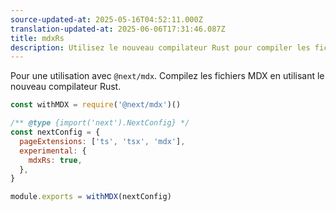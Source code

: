 ```yaml
---
source-updated-at: 2025-05-16T04:52:11.000Z
translation-updated-at: 2025-06-06T17:31:46.087Z
title: mdxRs
description: Utilisez le nouveau compilateur Rust pour compiler les fichiers MDX dans le routeur d'application (App Router).
---
```


Pour une utilisation avec `@next/mdx`. Compilez les fichiers MDX en utilisant le nouveau compilateur Rust.

```js filename="next.config.js"
const withMDX = require('@next/mdx')()

/** @type {import('next').NextConfig} */
const nextConfig = {
  pageExtensions: ['ts', 'tsx', 'mdx'],
  experimental: {
    mdxRs: true,
  },
}

module.exports = withMDX(nextConfig)
```